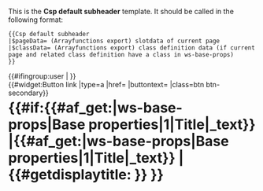 <noinclude>

This is the '''Csp default subheader''' template. It should be called in the following format:

<pre>
{{Csp default subheader
|$pageData= (Arrayfunctions export) slotdata of current page
|$classData= (Arrayfunctions export) class definition data (if current page and related class definition have a class in ws-base-props)
}}
</pre>

</noinclude><includeonly><!--

--><div>{{#ifingroup:user |<span class="hide-when-ve-active" style="float:right">{{#widget:Button link |type=a |href={{fullurl:{{FULLPAGENAME}} |veaction=edit}} |buttontext={{int:csp-label-edit}} |class=btn btn-secondary}}</span> }}<!--
--><h1>{{#if:{{#af_get:{{{$pageData}}}|ws-base-props|Base properties|1|Title|_text}}
|{{#af_get:{{{$pageData}}}|ws-base-props|Base properties|1|Title|_text}}
|{{#getdisplaytitle:{{FULLPAGENAME}} }} 
}}</h1><!--
--></div><!--

--></includeonly>